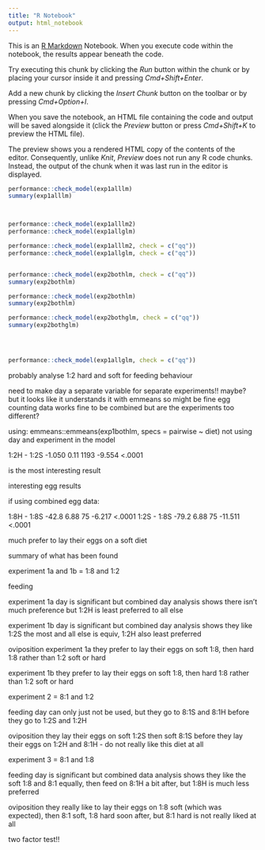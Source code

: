 ```yaml
---
title: "R Notebook"
output: html_notebook
---
```


This is an [R Markdown](http://rmarkdown.rstudio.com) Notebook. When you execute code within the notebook, the results appear beneath the code. 

Try executing this chunk by clicking the *Run* button within the chunk or by placing your cursor inside it and pressing *Cmd+Shift+Enter*. 



Add a new chunk by clicking the *Insert Chunk* button on the toolbar or by pressing *Cmd+Option+I*.

When you save the notebook, an HTML file containing the code and output will be saved alongside it (click the *Preview* button or press *Cmd+Shift+K* to preview the HTML file). 

The preview shows you a rendered HTML copy of the contents of the editor. Consequently, unlike *Knit*, *Preview* does not run any R code chunks. Instead, the output of the chunk when it was last run in the editor is displayed.


```r
performance::check_model(exp1alllm)
summary(exp1alllm)



performance::check_model(exp1alllm2)
performance::check_model(exp1allglm)

performance::check_model(exp1alllm2, check = c("qq"))
performance::check_model(exp1allglm, check = c("qq"))


performance::check_model(exp2bothlm, check = c("qq"))
summary(exp2bothlm)

```

```r
performance::check_model(exp2bothlm)
summary(exp2bothlm)

performance::check_model(exp2bothglm, check = c("qq"))
summary(exp2bothglm)




performance::check_model(exp1allglm, check = c("qq"))
```

probably analyse 1:2 hard and soft for feeding behaviour 




need to make day a separate variable for separate experiments!! 
maybe?
but it looks like it understands it with emmeans so might be fine 
egg counting data works fine to be combined but are the experiments too different? 



using: 
emmeans::emmeans(exp1bothlm, specs = pairwise ~ diet)
not using day and experiment in the model 


 1:2H - 1:2S   -1.050 0.11 1193  -9.554  <.0001
 
 is the most interesting result 
 
 
 interesting egg results 
 
 if using combined egg data: 

1:8H - 1:8S    -42.8 6.88 75  -6.217  <.0001
 1:2S - 1:8S    -79.2 6.88 75 -11.511  <.0001
 
 much prefer to lay their eggs on a soft diet
 
 
 
 
 
 
 
 
 
 
summary of what has been found 
 
experiment 1a and 1b = 1:8 and 1:2 
 
feeding 

experiment 1a
day is significant but combined day analysis shows there isn't much preference but 
1:2H is least preferred to all else 

experiment 1b
day is significant but combined day analysis shows they like 1:2S the most and all else is equiv, 1:2H also least preferred 

oviposition
experiment 1a
they prefer to lay their eggs on soft 1:8, then hard 1:8 rather than 1:2 soft or hard 

experiment 1b
they prefer to lay their eggs on soft 1:8, then hard 1:8 rather than 1:2 soft or hard 


experiment 2 = 8:1 and 1:2 

feeding 
day can only just not be used, but they go to 8:1S and 8:1H before they go to 1:2S and 1:2H

oviposition 
they lay their eggs on soft 1:2S then soft 8:1S before they lay their eggs on 1:2H and 8:1H - do not really like this diet at all 

experiment 3 = 8:1 and 1:8 

feeding 
day is significant but combined data analysis shows they like the soft 1:8 and 8:1 equally, then feed on 8:1H a bit after, but 1:8H is much less preferred 


oviposition 
they really like to lay their eggs on 1:8 soft (which was expected), then 8:1 soft, 1:8 hard soon after, but 8:1 hard is not really liked at all 


two factor test!!


